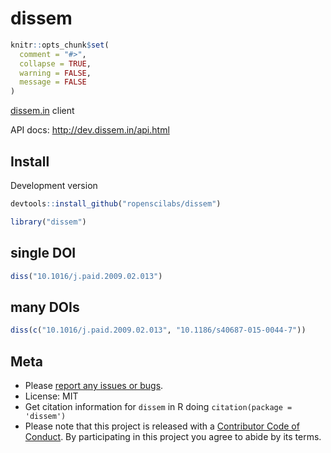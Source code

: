 dissem
======

```r
knitr::opts_chunk$set(
  comment = "#>",
  collapse = TRUE,
  warning = FALSE,
  message = FALSE
)
```

[dissem.in](http://dissem.in/) client

API docs: <http://dev.dissem.in/api.html>

## Install

Development version

```r
devtools::install_github("ropenscilabs/dissem")
```

```r
library("dissem")
```

## single DOI

```r
diss("10.1016/j.paid.2009.02.013")
```

## many DOIs

```r
diss(c("10.1016/j.paid.2009.02.013", "10.1186/s40687-015-0044-7"))
```

## Meta

* Please [report any issues or bugs](https://github.com/ropenscilabs/dissem/issues).
* License: MIT
* Get citation information for `dissem` in R doing `citation(package = 'dissem')`
* Please note that this project is released with a [Contributor Code of Conduct](CONDUCT.md). By participating in this project you agree to abide by its terms.
